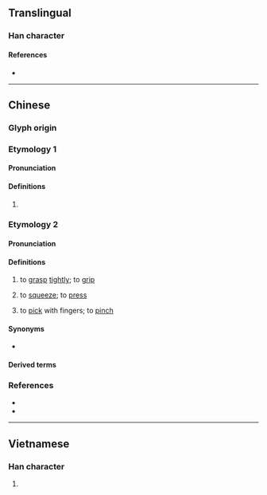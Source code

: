 {{character info}}
==Translingual==

===Han character===
{{Han char|rn=64|rad=手|as=11|sn=14|four=55030|canj=QYJJ,XQYJJ|ids=⿰扌連}}

====References====
* {{Han ref|kx=0449.340|dkj=12584|dj=0800.180|hdz=31942.100|uh=6459|ud=25689|bh=E1F1|bd=57841}}

----

==Chinese==

===Glyph origin===
{{Han etym}}

===Etymology 1===
{{zh-forms|s=𫽁|alt=𪜆}}

====Pronunciation====
{{zh-pron
|m=liǎn
|c=lin5,lin4
|mc=y
|oc=y
|cat=
}}

====Definitions====
{{zh-hanzi}}

# {{rfdef|zh}}

===Etymology 2===
{{zh-forms|s=𫽁|alt=鍊}}

====Pronunciation====
{{zh-pron
|c=lin2
|cat=v
}}

====Definitions====
{{zh-hanzi}} {{tlb|zh|Cantonese}}

# to [[grasp]] [[tightly]]; to [[grip]]
#: {{zh-x|摙{lin2} 死 個 仔|to strangle one's child to death|C}}
#: {{zh-x|摙{lin2} 實 拳頭|to hold one's fist firmly|C}}
# to [[squeeze]]; to [[press]]
#: {{zh-x|大力 摙{lin2} 落去 個 氣球 度|squeeze the balloon with great force|C}}
# to [[pick]] with fingers; to [[pinch]]
#: {{zh-x|摙{lin2} 住 個 鼻|to pinch one's nose|C}}

====Synonyms====
* {{zh-l|捏}}

====Derived terms====
{{zh-der|摙車|摙春袋}}

===References===
* {{R:twedu|C04398}}
* {{R:yue:mfccd}}

----

==Vietnamese==

===Han character===
{{vi-readings|rs=手11|reading=lèn}}

# {{rfdef|vi|sort=手11}}
